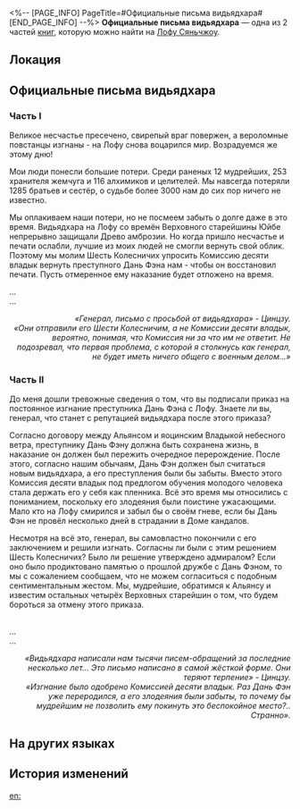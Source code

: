 <%-- [PAGE_INFO]
PageTitle=#Официальные письма видьядхара#
[END_PAGE_INFO] --%>
{{Дополнить}}
{{Книга Инфобокс
|id           = 199
|Название     = 
|Изображение  = Иконка Пергамент Сяньчжоу.png
|Мир          = Лофу Сяньчжоу
|Томов        = 2
|Автор        = <!--нужно добавить-->
|Описание     = Письменные обращения мудрейших видьядхара к Шести Колесничим.
|Том1         = {{tx}}
|Источник1    = {{tx|Отсутствует источник}}
|Том2         = {{tx}}
|Источник2    = {{tx|Отсутствует источник}}
|Персонажи    = 
|Фракции      = 
}}
'''Официальные письма видьядхара''' — одна из 2 частей [[Книги|книг]], которую можно найти на [[Лофу Сяньчжоу]].

==Локация==
{{Отметка карты|<!--название карты-->|<!--id отметки-->}}

==Официальные письма видьядхара==
===Часть I===
{{Размер|32|'''Достопочтенным Шести Колесничим Лофу!'''}}

Великое несчастье пресечено, свирепый враг повержен, а вероломные повстанцы изгнаны - на Лофу снова воцарился мир. Возрадуемся же этому дню!

Мои люди понесли большие потери. Среди раненых 12 мудрейших, 253 хранителя жемчуга и 116 алхимиков и целителей. Мы навсегда потеряли 1285 братьев и сестёр, о судьбе более 3000 нам до сих пор ничего не известно.

Мы оплакиваем наши потери, но не посмеем забыть о долге даже в это время. Видьядхара на Лофу со времён Верховного старейшины Юйбе непрерывно защищали Древо амброзии. Но когда пришло несчастье и печати ослабли, лучшие из моих людей не смогли вернуть свой облик. Поэтому мы молим Шесть Колесничих упросить Комиссию десяти владык вернуть преступного Дань Фэна нам - чтобы он восстановил печати. Пусть отмеренное ему наказание будет отложено на время.

<div align="right">{{Размер|32|'''С великим уважением,<br />
Сугуан, мудрейший видьядхара.'''}}</div>

...<br />
...

<div align="right">''«Генерал, письмо с просьбой от видьядхара» - Цинцзу.''<br />
''«Они отправили его Шести Колесничим, а не Комиссии десяти владык, вероятно, понимая, что Комиссия ни за что им не ответит. Не подозревал, что первая проблема, с которой я столкнусь как генерал, не будет иметь ничего общего с военным делом...»''</div>

===Часть II===
{{Размер|32|'''Достопочтенному генералу Цзин Юаню!'''}}

До меня дошли тревожные сведения о том, что вы подписали приказ на постоянное изгнание преступника Дань Фэна с Лофу. Знаете ли вы, генерал, что станет с репутацией видьядхара после этого приказа?

Согласно договору между Альянсом и яоцинским Владыкой небесного ветра, преступнику Дань Фэну должна быть сохранена жизнь, в наказание он должен был пережить очередное перерождение. После этого, согласно нашим обычаям, Дань Фэн должен был считаться новым видьядхара, а его преступления были бы забыты. Вместо этого Комиссия десяти владык под предлогом обучения молодого человека стала держать его у себя как пленника. Всё это время мы относились с пониманием, поскольку его злодеяния были поистине ужасающими. Мало кто на Лофу смирился и забыл бы о своём гневе, если бы Дань Фэн не провёл несколько дней в страдании в Доме кандалов.

Несмотря на всё это, генерал, вы самовластно покончили с его заключением и решили изгнать. Согласны ли были с этим решением Шесть Колесничих? Было ли решение утверждено адмиралом? Если оно было продиктовано памятью о прошлой дружбе с Дань Фэном, то мы с сожалением сообщаем, что не можем согласиться с подобным сентиментальным жестом. Мы, мудрейшие, обратимся к Альянсу и известим остальных четырёх Верховных старейшин о том, что будем бороться за отмену этого приказа.

<div align="right">{{Размер|32|'''С великим уважением,<br />
Шаоин, мудрейший видьядхара.'''}}</div><br />...<br />
...

<div align="right">''«Видьядхара написали нам тысячи писем-обращений за последние несколько лет... Это письмо написано в самой жёсткой форме. Они теряют терпение» - Цинцзу.''<br />
''«Изгнание было одобрено Комиссией десяти владык. Раз Дань Фэн уже переродился, а его злодеяния были забыты, то почему бы мудрейшим не позволить ему покинуть это беспокойное место?.. Странно».''</div>

==На других языках==
{{На других языках
|en   = An Appeal from the Vidyadhara
|zhs  = 来自持明的诉折
|zht  = 來自持明的訴折
|ja   = 持明からの訴状
|ko   = 비디아다라로부터의 청원
|es   = Apelación de los vidyadhara
|fr   = Un appel des Vidyadhariens
|ru   = Официальные письма видьядхара
|th   = คำร้องเรียนจาก Vidyadhara
|vi   = Lời Kêu Gọi Từ Vidyadhara
|de   = Ein Ansuchen des Vidyadhara
|id   = Permohonan Banding dari Vidyadhara
|pt   = Um Apelo dos Vidyadharas
}}

==История изменений==
{{История изменений|3.5}}

[[en:]]